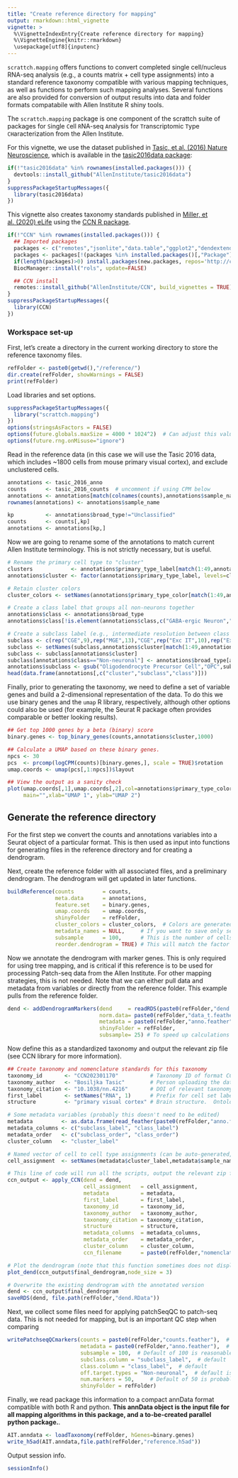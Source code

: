 ```yaml
---
title: "Create reference directory for mapping"
output: rmarkdown::html_vignette
vignette: >
  %\VignetteIndexEntry{Create reference directory for mapping}
  %\VignetteEngine{knitr::rmarkdown}
  \usepackage[utf8]{inputenc} 
---
```

  
`scrattch.mapping` offers functions to convert completed single cell/nucleus RNA-seq analysis (e.g., a counts matrix + cell type assignments) into a standard reference taxonomy compatible with various mapping techniques, as well as functions to perform such mapping analyses.  Several functions are also provided for conversion of output results into data and folder formats compatabile with Allen Institute R shiny tools.  
  
The `scrattch.mapping` package is one component of the scrattch suite of packages for `S`ingle `C`ell `R`NA-seq `A`nalysis for `T`ranscriptomic `T`ype `CH`aracterization from the Allen Institute.  
  
For this vignette, we use the dataset published in [Tasic, et al. (2016) Nature Neuroscience](https://www.ncbi.nlm.nih.gov/pmc/articles/PMC4985242/), which is available in the [tasic2016data package](https://github.com/AllenInstitute/tasic2016data):  
  
```r
if(!"tasic2016data" %in% rownames(installed.packages())) {
  devtools::install_github("AllenInstitute/tasic2016data")
}
suppressPackageStartupMessages({
  library(tasic2016data)
})
```
  
  
This vignette also creates taxonomy standards published in [Miller, et al. (2020) eLife](https://elifesciences.org/articles/59928) using the [CCN R package](https://github.com/AllenInstitute/CCN).
  
```r
if(!"CCN" %in% rownames(installed.packages())) {
  ## Imported packages
  packages <- c("remotes","jsonlite","data.table","ggplot2","dendextend","dplyr","BiocManager")
  packages <- packages[!(packages %in% installed.packages()[,"Package"])]
  if(length(packages)>0) install.packages(new.packages, repos='http://cran.us.r-project.org')
  BiocManager::install("rols", update=FALSE)

  ## CCN install
  remotes::install_github("AllenInstitute/CCN", build_vignettes = TRUE)
}
suppressPackageStartupMessages({
  library(CCN)
})
```
  
  
### Workspace set-up  
  
First, let's create a directory in the current working directory to store the reference taxonomy files.  
  
```r
refFolder <- paste0(getwd(),"/reference/")
dir.create(refFolder, showWarnings = FALSE)
print(refFolder)
```

  
Load libraries and set options.  
  
```r
suppressPackageStartupMessages({
  library("scrattch.mapping")
})
options(stringsAsFactors = FALSE)
options(future.globals.maxSize = 4000 * 1024^2)  # Can adjust this value if needed, depending on number of cells
options(future.rng.onMisuse="ignore")
```
  
  
Read in the reference data (in this case we will use the Tasic 2016 data, which includes ~1800 cells from mouse primary visual cortex), and exclude unclustered cells.  
  
```r
annotations <- tasic_2016_anno
counts      <- tasic_2016_counts  # uncomment if using CPM below
annotations <- annotations[match(colnames(counts),annotations$sample_name),]  # Put them in the correct order
rownames(annotations) <- annotations$sample_name  

kp          <- annotations$broad_type!="Unclassified"
counts      <- counts[,kp]
annotations <- annotations[kp,]
```
  
  
Now we are going to rename some of the annotations to match current Allen Institute terminology.  This is not strictly necessary, but is useful.  
  
```r
# Rename the primary cell type to "cluster"
clusters            <- annotations$primary_type_label[match(1:49,annotations$primary_type_id)]
annotations$cluster <- factor(annotations$primary_type_label, levels=clusters)

# Retain cluster colors
cluster_colors <- setNames(annotations$primary_type_color[match(1:49,annotations$primary_type_id)], clusters)

# Create a class label that groups all non-neurons together
annotations$class <- annotations$broad_type
annotations$class[!is.element(annotations$class,c("GABA-ergic Neuron","Glutamatergic Neuron"))] = "Non-neuronal"

# Create a subclass label (e.g., intermediate resolution between class and cell type)
subclass <- c(rep("CGE",9),rep("MGE",13),"CGE",rep("Exc IT",10),rep("Exc non-IT",9),rep("NN",7))
subclass <- setNames(subclass,annotations$cluster[match(1:49,annotations$cluster_id)])
subclass <- subclass[annotations$cluster]
subclass[annotations$class=="Non-neuronal"] <- annotations$broad_type[annotations$class=="Non-neuronal"]
annotations$subclass <- gsub("Oligodendrocyte Precursor Cell","OPC",subclass)
head(data.frame(annotations[,c("cluster","subclass","class")]))
```
  
  
Finally, prior to generating the taxonomy, we need to define a set of variable genes and build a 2-dimensional representation of the data.  To do this we use binary genes and the `umap` R library, respectively, although other options could also be used (for example, the Seurat R package often provides comparable or better looking results).  
  
```r
## Get top 1000 genes by a beta (binary) score
binary.genes <- top_binary_genes(counts,annotations$cluster,1000)

## Calculate a UMAP based on these binary genes.
npcs <- 30
pcs  <- prcomp(logCPM(counts)[binary.genes,], scale = TRUE)$rotation
umap.coords <- umap(pcs[,1:npcs])$layout

## View the output as a sanity check
plot(umap.coords[,1],umap.coords[,2],col=annotations$primary_type_color, pch=19, cex=0.5,
     main="",xlab="UMAP 1", ylab="UMAP 2")
```
  
  
## Generate the reference directory
  
For the first step we convert the counts and annotations variables into a Seurat object of a particular format.  This is then used as input into functions for generating files in the reference directory and for creating a dendrogram.
 
Next, create the reference folder with all associated files, and a preliminary dendrogram.  The dendrogram will get updated in later functions.
  
```r
buildReference(counts         = counts,
               meta.data      = annotations,
               feature.set    = binary.genes,
               umap.coords    = umap.coords,
               shinyFolder    = refFolder,
               cluster_colors = cluster_colors,  # Colors are generated if not provided
               metadata_names = NULL,     # If you want to save only selected metadata columns
               subsample      = 100,      # This is the number of cells per cluster
               reorder.dendrogram = TRUE) # This will match the factor order of the clusters to the extent possible
```
  
  
Now we annotate the dendrogram with marker genes.  This is only required for using tree mapping, and is critical if this reference is to be used for processing Patch-seq data from the Allen Institute.  For other mapping strategies, this is not needed.  Note that we can either pull data and metadata from variables or directly from the reference folder.  This example pulls from the reference folder.  
  
```r
dend <- addDendrogramMarkers(dend     = readRDS(paste0(refFolder,"dend.RData")), 
                             norm.data= paste0(refFolder,"data_t.feather"),
                             metadata = paste0(refFolder,"anno.feather"),
                             shinyFolder = refFolder, 
                             subsample= 25) # To speed up calculations a bit
```

  
Now define this as a standardized taxonomy and output the relevant zip file (see CCN library for more information).    
  
```r
## Create taxonomy and nomenclature standards for this taxonomy
taxonomy_id       <- "CCN202301170"          # Taxonomy ID of format CCN<YYYYMMDD><T>
taxonomy_author   <- "Bosiljka Tasic"        # Person uploading the data and taxonomy
taxonomy_citation <- "10.1038/nn.4216"       # DOI of relevant taxonomy citation, if any
first_label       <- setNames("RNA", 1)      # Prefix for cell set label (adjust text label only)
structure         <- "primary visual cortex" # Brain structure.  Ontology tag is auto-generated.

# Some metadata variables (probably this doesn't need to be edited)
metadata         <- as.data.frame(read_feather(paste0(refFolder,"anno.feather")))
metadata_columns <- c("subclass_label", "class_label")
metadata_order   <- c("subclass_order", "class_order")  
cluster_column   <- "cluster_label" 

# Named vector of cell to cell type assignments (can be auto-generated, but better to include)
cell_assignment  <- setNames(metadata$cluster_label,metadata$sample_name)

# This line of code will run all the scripts, output the relevant zip file to nomenclature.zip in your working directory, and return the same variables for further manipulation in R.
ccn_output <- apply_CCN(dend = dend,
                        cell_assignment   = cell_assignment,
                        metadata          = metadata,
                        first_label       = first_label,
                        taxonomy_id       = taxonomy_id,
                        taxonomy_author   = taxonomy_author,
                        taxonomy_citation = taxonomy_citation,
                        structure         = structure,
                        metadata_columns  = metadata_columns,
                        metadata_order    = metadata_order,
                        cluster_column    = cluster_column,
                        ccn_filename      = paste0(refFolder,"nomenclature.zip"))

# Plot the dendrogram (note that this function sometimes does not display the root node correctly)
plot_dend(ccn_output$final_dendrogram,node_size = 3)

# Overwrite the existing dendrogram with the annotated version
dend <- ccn_output$final_dendrogram
saveRDS(dend, file.path(refFolder,"dend.RData")) 
```
  
  
Next, we collect some files need for applying patchSeqQC to patch-seq data. This is not needed for mapping, but is an important QC step when comparing  

```r
writePatchseqQCmarkers(counts = paste0(refFolder,"counts.feather"),  # can also read matrix directly
                       metadata = paste0(refFolder,"anno.feather"),  # can also read matrix directly
                       subsample = 100,  # Default of 100 is reasonable
                       subclass.column = "subclass_label",  # default
                       class.column = "class_label",  # default
                       off.target.types = "Non-neuronal",  # default is various iterations of non-neuronal
                       num.markers = 50,     # Default of 50 is probably fine
                       shinyFolder = refFolder)
```
  
  
Finally, we read package this information to a compact annData format compatible with both R and python.  **This annData object is the input file for all mapping algorithms in this package, and a to-be-created parallel python package.**.  
  
```r
AIT.anndata <- loadTaxonomy(refFolder, hGenes=binary.genes)
write_h5ad(AIT.anndata,file.path(refFolder,"reference.h5ad"))
```

  
Output session info.  
  
```r
sessionInfo()
```

